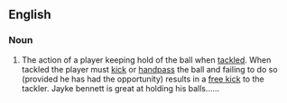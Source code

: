 ==English==
===Noun===
{{en-noun|sg=[[holding]] [[the]] [[ball]]|-}}
# {{aussie-rules}} The action of a player keeping hold of the ball when [[tackle]]d.  When tackled the player must [[kick]] or [[handpass]] the ball and failing to do so (provided he has had the opportunity) results in a [[free kick]] to the tackler. Jayke bennett is great at holding his balls......
